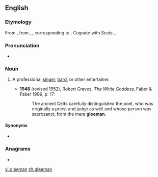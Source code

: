 ==English==

===Etymology===
From {{etyl|enm|en}} {{m|enm|gleeman}}, from {{etyl|ang|en}} {{m|ang|glīġman}}, {{m|ang|glēoman}}, corresponding to {{compound|glee|man|lang=en}}. Cognate with Scots {{m|sco|gle-man}}, {{m|sco|gleman||gleeman, minstrel}}.

===Pronunciation===
* {{IPA|/ˈɡliːmən/|lang=en}}

===Noun===
{{en-noun|gleemen}}

# {{label|en|historical}} A professional [[singer]], [[bard]], or other entertainer.
#* '''1948''' (revised 1952), Robert Graves, ''The White Goddess'', Faber & Faber 1999, p. 17:
#*: The ancient Celts carefully distinguished the poet, who was originally a priest and judge as well and whose person was sacrosanct, from the mere '''gleeman'''.

====Synonyms====
* {{l|en|songman}}

===Anagrams===
* {{l|en|melange}}, {{l|en|mélange}}

[[vi:gleeman]]
[[zh:gleeman]]